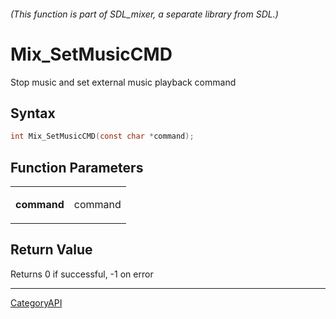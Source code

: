 ====== (This function is part of SDL_mixer, a separate library from SDL.) ======
= Mix_SetMusicCMD =

Stop music and set external music playback command 

== Syntax ==

<syntaxhighlight lang='c'>
int Mix_SetMusicCMD(const char *command);
</syntaxhighlight>

== Function Parameters ==

{|
|'''command'''
|command
|}

== Return Value ==

Returns 0 if successful, -1 on error

----
[[CategoryAPI]]


